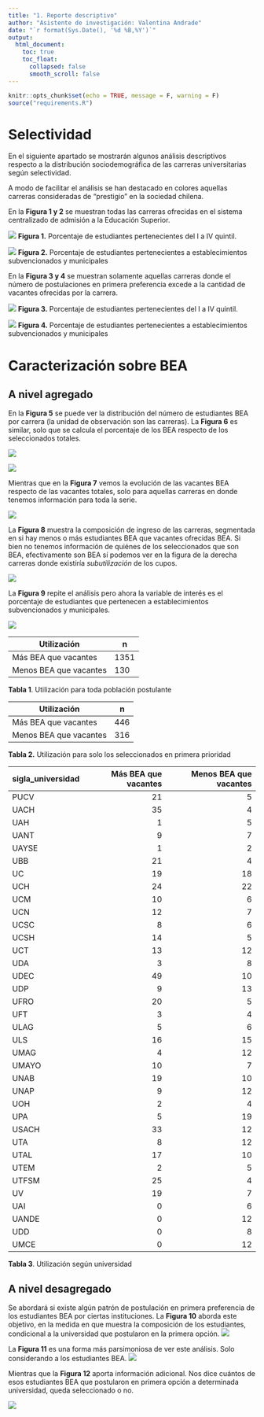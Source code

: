 ```yaml
---
title: "1. Reporte descriptivo"
author: "Asistente de investigación: Valentina Andrade"
date: "`r format(Sys.Date(), '%d %B,%Y')`"
output:
  html_document:
    toc: true
    toc_float:
      collapsed: false
      smooth_scroll: false
---
```


```r
knitr::opts_chunk$set(echo = TRUE, message = F, warning = F)
source("requirements.R")
```

# Selectividad

En el siguiente apartado se mostrarán algunos análisis descriptivos respecto a la distribución sociodemográfica de las carreras universitarias según selectividad. 

A modo de facilitar el análisis se han destacado en colores aquellas carreras consideradas de "prestigio" en la sociedad chilena. 

En la **Figura 1 y 2** se muestran todas las carreras ofrecidas en el sistema centralizado de admisión a la Educación Superior.

![](../02_data/figures/explore/finals/figure001.png)
**Figura 1.** Porcentaje de estudiantes pertenecientes del I a IV quintil.

![](../02_data/figures/explore/finals/figure002.png)
**Figura 2.** Porcentaje de estudiantes pertenecientes a establecimientos subvencionados y municipales

En la **Figura 3 y 4** se muestran solamente aquellas carreras donde el número de postulaciones en primera preferencia excede a la cantidad de vacantes ofrecidas por la carrera. 

![](../02_data/figures/explore/finals/figure003.png)
**Figura 3.** Porcentaje de estudiantes pertenecientes del I a IV quintil.

![](../02_data/figures/explore/finals/figure004.png)
**Figura 4.** Porcentaje de estudiantes pertenecientes a establecimientos subvencionados y municipales


# Caracterización sobre BEA

## A nivel agregado

En la **Figura 5** se puede ver la distribución del número de estudiantes BEA por carrera (la unidad de observación son las carreras). La **Figura 6** es similar, solo que se calcula el porcentaje de los BEA respecto de los seleccionados totales.

![](../02_data/figures/explore/finals/figure005.png)

![](../02_data/figures/explore/finals/figure006.png)

Mientras que en la **Figura 7** vemos la evolución de las vacantes BEA respecto de las vacantes totales, solo para aquellas carreras en donde tenemos información para toda la serie. 

![](../02_data/figures/explore/finals/figure007.png)


La **Figura 8** muestra la composición de ingreso de las carreras, segmentada en si hay menos o más estudiantes BEA que vacantes ofrecidas BEA. Si bien no tenemos información de quiénes de los seleccionados que son BEA, efectivamente son BEA sí podemos ver en la figura de la derecha carreras donde existiría *subutilización* de los cupos. 

![](../02_data/figures/explore/finals/figure008.png)

La **Figura 9** repite el análisis pero ahora la variable de interés es el porcentaje de estudiantes que pertenecen a establecimientos subvencionados y municipales.

![](../02_data/figures/explore/finals/figure009.png)

| Utilización | n |
|---|---|
| Más BEA que vacantes | 1351 |
| Menos BEA que vacantes | 130 |

**Tabla 1**. Utilización para toda población postulante

| Utilización | n |
|---|---|
| Más BEA que vacantes | 446 |
| Menos BEA que vacantes | 316 |

**Tabla 2.** Utilización para solo los seleccionados en primera prioridad



|sigla_universidad | Más BEA que vacantes| Menos BEA que vacantes|
|:-----------------|--------------------:|----------------------:|
|PUCV              |                   21|                      5|
|UACH              |                   35|                      4|
|UAH               |                    1|                      5|
|UANT              |                    9|                      7|
|UAYSE             |                    1|                      2|
|UBB               |                   21|                      4|
|UC                |                   19|                     18|
|UCH               |                   24|                     22|
|UCM               |                   10|                      6|
|UCN               |                   12|                      7|
|UCSC              |                    8|                      6|
|UCSH              |                   14|                      5|
|UCT               |                   13|                     12|
|UDA               |                    3|                      8|
|UDEC              |                   49|                     10|
|UDP               |                    9|                     13|
|UFRO              |                   20|                      5|
|UFT               |                    3|                      4|
|ULAG              |                    5|                      6|
|ULS               |                   16|                     15|
|UMAG              |                    4|                     12|
|UMAYO             |                   10|                      7|
|UNAB              |                   19|                     10|
|UNAP              |                    9|                     12|
|UOH               |                    2|                      4|
|UPA               |                    5|                     19|
|USACH             |                   33|                     12|
|UTA               |                    8|                     12|
|UTAL              |                   17|                     10|
|UTEM              |                    2|                      5|
|UTFSM             |                   25|                      4|
|UV                |                   19|                      7|
|UAI               |                    0|                      6|
|UANDE             |                    0|                     12|
|UDD               |                    0|                      8|
|UMCE              |                    0|                     12|

**Tabla 3**. Utilización según universidad






## A nivel desagregado

Se abordará si existe algún patrón de postulación en primera preferencia de los estudiantes BEA por ciertas instituciones. La **Figura 10** aborda este objetivo, en la medida en que muestra la composición de los estudiantes, condicional a la universidad que postularon en la primera opción.
![](../02_data/figures/explore/bea/figure010.png)

La **Figura 11** es una forma más parsimoniosa de ver este análisis. Solo considerando a los estudiantes BEA. 
![](../02_data/figures/explore/bea/figure011.png)

Mientras que la **Figura 12** aporta información adicional. Nos dice cuántos de esos estudiantes BEA que postularon en primera opción a determinada universidad, queda seleccionado o no. 

![](../02_data/figures/explore/bea/figure012.png)